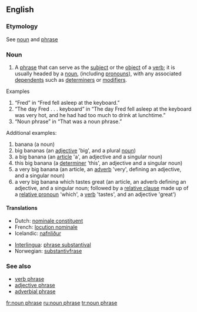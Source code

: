{{wikipedia}}
==English==

===Etymology===
See [[noun]] and [[phrase]]

===Noun===
{{en-noun|sg=[[noun]] [[phrase]]}}

# {{grammar}} A [[phrase]] that can serve as the [[subject]] or the [[object]] of a [[verb]]; it is usually headed by a [[noun]], (including [[pronoun]]s), with any associated [[dependent]]s such as [[determiner]]s or [[modifier]]s.

;Examples
# “Fred” in “Fred fell asleep at the keyboard.”
# “The day Fred . . . keyboard” in “The day Fred fell asleep at the keyboard was very hot, and he had had too much to drink at lunchtime.”
# “Noun phrase” in “That was a noun phrase.”

;Additional examples:
# banana (a noun)
# big bananas (an [[adjective]] 'big', and a plural [[noun]])
# a big banana (an [[article]] 'a', an adjective and a singular noun)
# this big banana (a [[determiner]] 'this', an adjective and a singular noun)
# a very big banana (an article, an [[adverb]] 'very', defining an adjective, and a singular noun)
# a very big banana which tastes great (an article, an adverb defining an adjective, and a singular noun; followed by a [[relative clause]] made up of a [[relative pronoun]] 'which', a [[verb]] 'tastes', and an adjective 'great')

====Translations====
{{top}}
*Dutch: [[nominale constituent]]
*French: [[locution nominale]] {{f}}
*Icelandic: [[nafnliður]] {{m}}
{{mid}}
*[[Interlingua]]: [[phrase substantival]]
*Norwegian: [[substantivfrase]]
{{bottom}}

===See also===
*[[verb phrase]]
*[[adjective phrase]]
*[[adverbial phrase]]

[[fr:noun phrase]]
[[ru:noun phrase]]
[[tr:noun phrase]]